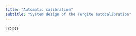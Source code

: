 ```yaml
---
title: "Automatic calibration"
subtitle: "System design of the Tergite autocalibration"
---
```


TODO